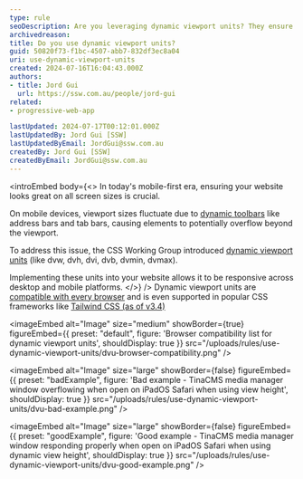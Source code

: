```yaml
---
type: rule
seoDescription: Are you leveraging dynamic viewport units? They ensure your website remains responsive across a range of screen sizes.
archivedreason:
title: Do you use dynamic viewport units?
guid: 50820f73-f1bc-4507-abb7-832df3ec8a04
uri: use-dynamic-viewport-units
created: 2024-07-16T16:04:43.000Z
authors:
- title: Jord Gui
  url: https://ssw.com.au/people/jord-gui
related:
- progressive-web-app

lastUpdated: 2024-07-17T00:12:01.000Z
lastUpdatedBy: Jord Gui [SSW]
lastUpdatedByEmail: JordGui@ssw.com.au
createdBy: Jord Gui [SSW]
createdByEmail: JordGui@ssw.com.au
---
```

<introEmbed
  body={<>
In today's mobile-first era, ensuring your website looks great on all screen sizes is crucial.

On mobile devices, viewport sizes fluctuate due to [dynamic toolbars](https://web.dev/blog/viewport-units#the-need-for-new-viewport-units) like address bars and tab bars, causing elements to potentially overflow beyond the viewport.

To address this issue, the CSS Working Group introduced [dynamic viewport units](https://developer.mozilla.org/en-US/docs/Web/CSS/length#dynamic) (like dvw, dvh, dvi, dvb, dvmin, dvmax).

Implementing these units into your website allows it to be responsive across desktop and mobile platforms.
  </>}
/>
Dynamic viewport units are [compatible with every browser](https://developer.mozilla.org/en-US/docs/Web/CSS/length#browser_compatibility) and is even supported in popular CSS frameworks like [Tailwind CSS (as of v3.4)](https://tailwindcss.com/blog/tailwindcss-v3-4#dynamic-viewport-units)

<imageEmbed
  alt="Image"
  size="medium"
  showBorder={true}
  figureEmbed={{
    preset: "default",
    figure: 'Browser compatibility list for dynamic viewport units',
    shouldDisplay: true
  }}
  src="/uploads/rules/use-dynamic-viewport-units/dvu-browser-compatibility.png"
/>

<imageEmbed
  alt="Image"
  size="large"
  showBorder={false}
  figureEmbed={{
    preset: "badExample",
    figure: 'Bad example - TinaCMS media manager window overflowing when open on iPadOS Safari when using view height',
    shouldDisplay: true
  }}
  src="/uploads/rules/use-dynamic-viewport-units/dvu-bad-example.png"
/>

<imageEmbed
  alt="Image"
  size="large"
  showBorder={false}
  figureEmbed={{
    preset: "goodExample",
    figure: 'Good example - TinaCMS media manager window responding properly when open on iPadOS Safari when using dynamic view height',
    shouldDisplay: true
  }}
  src="/uploads/rules/use-dynamic-viewport-units/dvu-good-example.png"
/>
